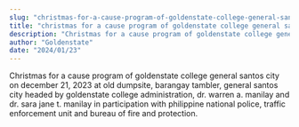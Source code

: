 ```yaml
---
slug: "christmas-for-a-cause-program-of-goldenstate-college-general-santos-city-on-december-21-2023-at-old-dumpsite-barangay-tambler-gsc"
title: "christmas for a cause program of goldenstate college general santos city on december 21, 2023 at old dumpsite, barangay tambler, gsc"
description: "Christmas for a cause program of goldenstate college general santos city on december 21, 2023..."
author: "Goldenstate"
date: "2024/01/23"
---
```


Christmas for a cause program of goldenstate college general santos city on december 21, 2023 at old dumpsite, barangay tambler, general santos city headed by goldenstate college administration, dr. warren a. manilay and dr. sara jane t. manilay in participation with philippine national police, traffic enforcement unit and bureau of fire and protection.
